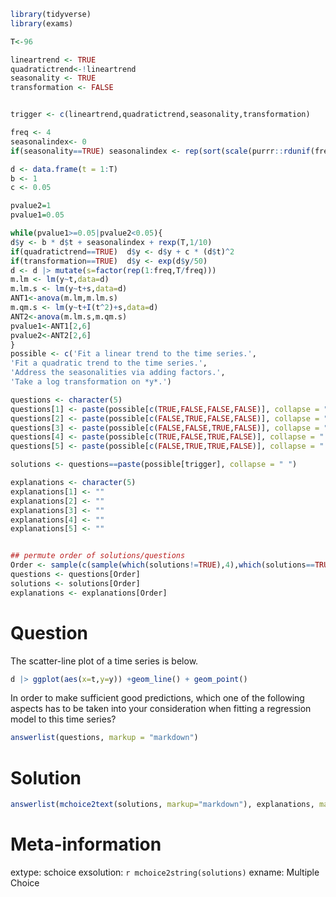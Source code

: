 ```r
library(tidyverse)
library(exams)

T<-96

lineartrend <- TRUE 
quadratictrend<-!lineartrend
seasonality <- TRUE
transformation <- FALSE


trigger <- c(lineartrend,quadratictrend,seasonality,transformation)

freq <- 4
seasonalindex<- 0
if(seasonality==TRUE) seasonalindex <- rep(sort(scale(purrr::rdunif(freq,200),scale=FALSE)),T/freq)

d <- data.frame(t = 1:T)
b <- 1
c <- 0.05

pvalue2=1
pvalue1=0.05

while(pvalue1>=0.05|pvalue2<0.05){
d$y <- b * d$t + seasonalindex + rexp(T,1/10)
if(quadratictrend==TRUE)  d$y <- d$y + c * (d$t)^2 
if(transformation==TRUE)  d$y <- exp(d$y/50)
d <- d |> mutate(s=factor(rep(1:freq,T/freq)))
m.lm <- lm(y~t,data=d)
m.lm.s <- lm(y~t+s,data=d)
ANT1<-anova(m.lm,m.lm.s)
m.qm.s <- lm(y~t+I(t^2)+s,data=d)
ANT2<-anova(m.lm.s,m.qm.s)
pvalue1<-ANT1[2,6]
pvalue2<-ANT2[2,6]
}
possible <- c('Fit a linear trend to the time series.',
'Fit a quadratic trend to the time series.',
'Address the seasonalities via adding factors.',
'Take a log transformation on *y*.')

questions <- character(5)
questions[1] <- paste(possible[c(TRUE,FALSE,FALSE,FALSE)], collapse = " ")
questions[2] <- paste(possible[c(FALSE,TRUE,FALSE,FALSE)], collapse = " ")
questions[3] <- paste(possible[c(FALSE,FALSE,TRUE,FALSE)], collapse = " ")
questions[4] <- paste(possible[c(TRUE,FALSE,TRUE,FALSE)], collapse = " ")
questions[5] <- paste(possible[c(FALSE,TRUE,TRUE,FALSE)], collapse = " ")

solutions <- questions==paste(possible[trigger], collapse = " ")

explanations <- character(5)
explanations[1] <- ""
explanations[2] <- ""
explanations[3] <- ""
explanations[4] <- ""
explanations[5] <- ""


## permute order of solutions/questions
Order <- sample(c(sample(which(solutions!=TRUE),4),which(solutions==TRUE)))
questions <- questions[Order]
solutions <- solutions[Order]
explanations <- explanations[Order]  
```    

Question
========

The scatter-line plot of a time series is below.

```r
d |> ggplot(aes(x=t,y=y)) +geom_line() + geom_point()
```

In order to make sufficient good predictions, which one of the following aspects has to be taken into your consideration when fitting a regression model to this time series?

```r
answerlist(questions, markup = "markdown")
```

Solution
========

```r
answerlist(mchoice2text(solutions, markup="markdown"), explanations, markup = "markdown")
```

Meta-information
================
extype: schoice
exsolution: `r mchoice2string(solutions)`
exname: Multiple Choice